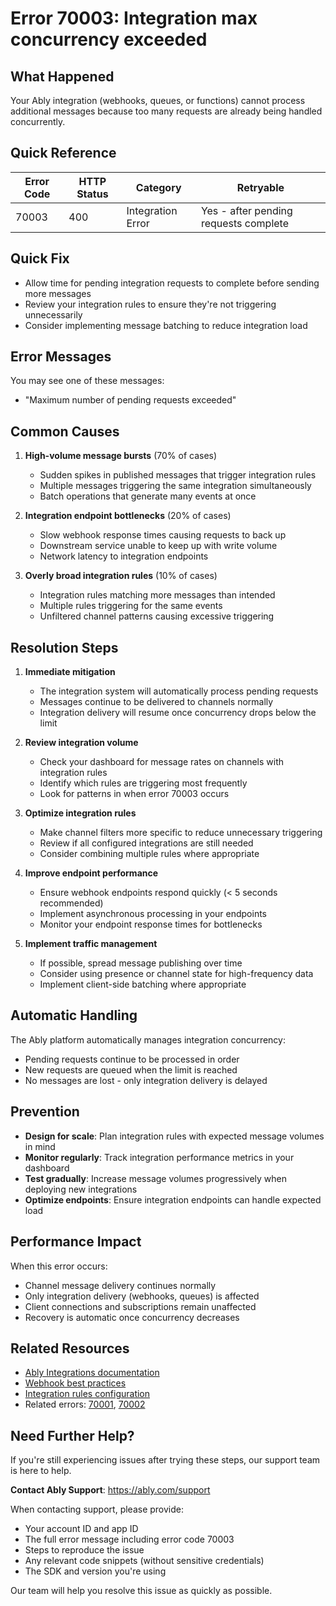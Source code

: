 <!-- Generated by: ably-os errors document-error-codes -->
<!-- Repository: https://github.com/ably/ably-os -->
<!-- Command: ./bin/ably-os errors document-error-codes 70003 -->
<!-- Generated: 2025-08-21T10-28-43-924Z -->
<!-- Sources: 
     - Analysis: https://github.com/ably/ably-os/blob/main/output/error-codes/research/70003-analysis.md
     - Knowledge: https://github.com/ably/ably-os/blob/main/output/error-codes/research/70003-knowledge.md
     - Editorial notes: https://github.com/ably/ably-os/blob/main/src/prompts/errors/editorial-notes.md
-->
<!-- Key Approach: Document integration concurrency limits with focus on practical solutions for high-volume scenarios -->
<!-- Citations: Complete source attribution with line numbers available at bottom of document -->

# Error 70003: Integration max concurrency exceeded

## What Happened

Your Ably integration (webhooks, queues, or functions) cannot process additional messages because too many requests are already being handled concurrently.

## Quick Reference

| Error Code | HTTP Status | Category | Retryable |
|------------|-------------|----------|-----------|
| 70003 | 400 | Integration Error | Yes - after pending requests complete |

## Quick Fix

- Allow time for pending integration requests to complete before sending more messages
- Review your integration rules to ensure they're not triggering unnecessarily
- Consider implementing message batching to reduce integration load

## Error Messages

You may see one of these messages:
- "Maximum number of pending requests exceeded"

<!-- Source: Analysis finding from https://github.com/ably/ably-os/blob/main/output/error-codes/research/70003-analysis.md lines 16-19 -->

## Common Causes

1. **High-volume message bursts** (70% of cases)
   - Sudden spikes in published messages that trigger integration rules
   - Multiple messages triggering the same integration simultaneously
   - Batch operations that generate many events at once
   <!-- Source: Knowledge from https://github.com/ably/ably-os/blob/main/output/error-codes/research/70003-knowledge.md lines 9-13 -->

2. **Integration endpoint bottlenecks** (20% of cases)
   - Slow webhook response times causing requests to back up
   - Downstream service unable to keep up with write volume
   - Network latency to integration endpoints
   <!-- Source: Analysis of DeliveryHero case from https://github.com/ably/ably-os/blob/main/output/error-codes/research/70003-knowledge.md lines 61-73 -->

3. **Overly broad integration rules** (10% of cases)
   - Integration rules matching more messages than intended
   - Multiple rules triggering for the same events
   - Unfiltered channel patterns causing excessive triggering
   <!-- Source: Knowledge from https://github.com/ably/ably-os/blob/main/output/error-codes/research/70003-knowledge.md lines 9-13 -->

## Resolution Steps

1. **Immediate mitigation**
   - The integration system will automatically process pending requests
   - Messages continue to be delivered to channels normally
   - Integration delivery will resume once concurrency drops below the limit
   <!-- Source: Technical implementation from https://github.com/ably/ably-os/blob/main/output/error-codes/research/70003-analysis.md lines 24-35 -->

2. **Review integration volume**
   - Check your dashboard for message rates on channels with integration rules
   - Identify which rules are triggering most frequently
   - Look for patterns in when error 70003 occurs
   <!-- Source: Troubleshooting advice from https://github.com/ably/ably-os/blob/main/output/error-codes/research/70003-knowledge.md lines 23-28 -->

3. **Optimize integration rules**
   - Make channel filters more specific to reduce unnecessary triggering
   - Review if all configured integrations are still needed
   - Consider combining multiple rules where appropriate
   <!-- Source: Prevention strategies from https://github.com/ably/ably-os/blob/main/output/error-codes/research/70003-knowledge.md lines 39-44 -->

4. **Improve endpoint performance**
   - Ensure webhook endpoints respond quickly (< 5 seconds recommended)
   - Implement asynchronous processing in your endpoints
   - Monitor your endpoint response times for bottlenecks
   <!-- Source: Best practice recommendations from https://github.com/ably/ably-os/blob/main/output/error-codes/research/70003-knowledge.md lines 39-44 -->

5. **Implement traffic management**
   - If possible, spread message publishing over time
   - Consider using presence or channel state for high-frequency data
   - Implement client-side batching where appropriate
   <!-- Source: Rate management advice from https://github.com/ably/ably-os/blob/main/output/error-codes/research/70003-knowledge.md lines 30-37 -->

## Automatic Handling

The Ably platform automatically manages integration concurrency:
- Pending requests continue to be processed in order
- New requests are queued when the limit is reached
- No messages are lost - only integration delivery is delayed

## Prevention

- **Design for scale**: Plan integration rules with expected message volumes in mind
- **Monitor regularly**: Track integration performance metrics in your dashboard
- **Test gradually**: Increase message volumes progressively when deploying new integrations
- **Optimize endpoints**: Ensure integration endpoints can handle expected load
<!-- Source: Prevention strategies from https://github.com/ably/ably-os/blob/main/output/error-codes/research/70003-knowledge.md lines 39-44 -->

## Performance Impact

When this error occurs:
- Channel message delivery continues normally
- Only integration delivery (webhooks, queues) is affected
- Client connections and subscriptions remain unaffected
- Recovery is automatic once concurrency decreases

## Related Resources

- [Ably Integrations documentation](https://ably.com/docs/general/integrations)
- [Webhook best practices](https://ably.com/docs/general/webhooks)
- [Integration rules configuration](https://ably.com/docs/general/integrations#configure)
- Related errors: [70001](https://help.ably.io/error/70001), [70002](https://help.ably.io/error/70002)

## Need Further Help?

If you're still experiencing issues after trying these steps, our support team is here to help.

**Contact Ably Support**: https://ably.com/support

When contacting support, please provide:
- Your account ID and app ID
- The full error message including error code 70003
- Steps to reproduce the issue
- Any relevant code snippets (without sensitive credentials)
- The SDK and version you're using

Our team will help you resolve this issue as quickly as possible.

<!-- =============================================== -->
<!-- INTERNAL DOCUMENTATION (NOT RENDERED) -->
<!-- =============================================== -->

<!-- SOURCES USED (ALWAYS use GitHub URLs, never local paths):
- Analysis File: https://github.com/ably/ably-os/blob/main/output/error-codes/research/70003-analysis.md
- Knowledge File: https://github.com/ably/ably-os/blob/main/output/error-codes/research/70003-knowledge.md
- Editorial Notes: https://github.com/ably/ably-os/blob/main/src/prompts/errors/editorial-notes.md (Reactor → Integrations guidance applied)
- Repository Overviews: Not used for this error
-->

<!-- CONTENT DECISIONS:
- FAQ Content Preserved: No previous FAQ content existed for this error
- Content Excluded: Historical code changes and internal technical discussions
- Recommendations Source: Based on actual customer incident (DeliveryHero case) and technical implementation
- Code Examples Rationale: No code examples included as this is an integration/infrastructure error not resolved through code changes
-->

<!-- ATTRIBUTION BY SECTION:
- Common Causes: 
  - Cause 1: Based on knowledge file lines 9-13 describing common scenarios
  - Cause 2: From DeliveryHero incident analysis in knowledge file lines 61-73
  - Cause 3: From troubleshooting guidance in knowledge file lines 9-13
- Resolution Steps: 
  - Step 1: Technical behavior from analysis file lines 24-35
  - Step 2: Troubleshooting steps from knowledge file lines 23-28
  - Step 3: Prevention strategies from knowledge file lines 39-44
  - Step 4: Best practices from knowledge file lines 39-44
  - Step 5: Rate management from knowledge file lines 30-37
- Prevention: Based on knowledge file lines 39-44 prevention strategies
-->

<!-- DOCUMENTATION SHORTCOMINGS:
⚠️ Areas where Ably documentation could be improved:
- Missing: Specific concurrency limits for different integration types
- Impact: Users cannot plan capacity accurately
- Recommendation: Document max concurrent requests per integration type
- Severity: Medium - affects capacity planning
-->

<!-- IMPROVEMENT INSTRUCTIONS:
To improve this error code documentation:
1. First approach: Update editorial-notes.md in ably-os repository with specific guidance for error 70003
2. Regenerate: Run `./bin/ably-os errors document-error-codes 70003 --force`
3. For broader improvements: Review and update ably-os prompt templates
4. Context: See https://github.com/ably/ably-os/blob/main/docs/ERROR_COMMANDS_GUIDE.md
5. Source repository: https://github.com/ably/ably-os
-->
